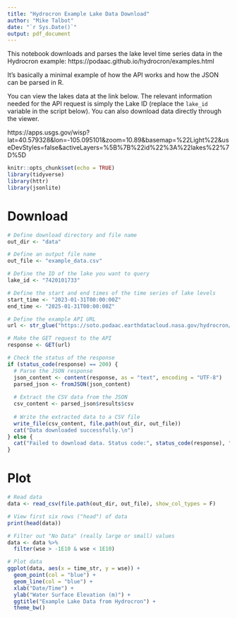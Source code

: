 ```yaml
---
title: "Hydrocron Example Lake Data Download"
author: "Mike Talbot"
date: "`r Sys.Date()`"
output: pdf_document
---
```


This notebook downloads and parses the lake level time series data in the Hydrocron example: https://podaac.github.io/hydrocron/examples.html

It's basically a minimal example of how the API works and how the JSON can be parsed in R. 

You can view the lakes data at the link below. The relevant information needed for the API request is simply the Lake ID (replace the `lake_id` variable in the script below). You can also download data directly through the viewer.

https://apps.usgs.gov/wisp?lat=40.579328&lon=-105.095101&zoom=10.89&basemap=%22Light%22&useDevStyles=false&activeLayers=%5B%7B%22id%22%3A%22lakes%22%7D%5D

```r
knitr::opts_chunk$set(echo = TRUE)
library(tidyverse)
library(httr)
library(jsonlite)
```

# Download
```r
# Define download directory and file name
out_dir <- "data"

# Define an output file name
out_file <- "example_data.csv"

# Define the ID of the lake you want to query
lake_id <- "7420101733"

# Define the start and end times of the time series of lake levels
start_time <- "2023-01-31T00:00:00Z"
end_time <- "2025-01-31T00:00:00Z"

# Define the example API URL
url <- str_glue("https://soto.podaac.earthdatacloud.nasa.gov/hydrocron/v1/timeseries?feature=PriorLake&feature_id={lake_id}&start_time={start_time}&end_time={end_time}&fields=lake_id,time_str,wse,area_total,quality_f,collection_shortname,crid,PLD_version,range_start_time&output=csv")

# Make the GET request to the API
response <- GET(url)

# Check the status of the response
if (status_code(response) == 200) {
  # Parse the JSON response
  json_content <- content(response, as = "text", encoding = "UTF-8")
  parsed_json <- fromJSON(json_content)
  
  # Extract the CSV data from the JSON
  csv_content <- parsed_json$results$csv
  
  # Write the extracted data to a CSV file
  write_file(csv_content, file.path(out_dir, out_file))
  cat("Data downloaded successfully.\n")
} else {
  cat("Failed to download data. Status code:", status_code(response), "\n")
}
```

\newpage
# Plot
```r
# Read data
data <- read_csv(file.path(out_dir, out_file), show_col_types = F)

# View first six rows ("head") of data
print(head(data))

# Filter out "No Data" (really large or small) values
data <- data %>%
  filter(wse > -1E10 & wse < 1E10)

# Plot data
ggplot(data, aes(x = time_str, y = wse)) +
  geom_point(col = "blue") +
  geom_line(col = "blue") + 
  xlab("Date/Time") +
  ylab("Water Surface Elevation (m)") +
  ggtitle("Example Lake Data from Hydrocron") +
  theme_bw()
```